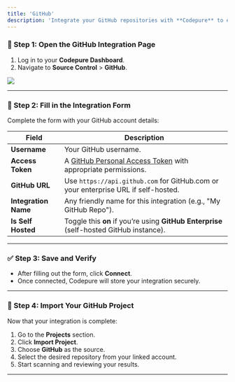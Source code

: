 ```yaml
---
title: 'GitHub'
description: 'Integrate your GitHub repositories with **Codepure** to enable automated security scanning using our SAST, SCA, Container Security, and Secret Scanning engines.'
---
```


### 📍 Step 1: Open the GitHub Integration Page

1. Log in to your **Codepure Dashboard**.
2. Navigate to **Source Control** > **GitHub**.

<Frame>
  <img src="/assets/github-conf.png" style={{ borderRadius: '0.5rem' }} />
</Frame>

---

### 📝 Step 2: Fill in the Integration Form

Complete the form with your GitHub account details:

| Field                | Description                                                                                        |
| -------------------- | -------------------------------------------------------------------------------------------------- |
| **Username**         | Your GitHub username.                                                                              |
| **Access Token**     | A [GitHub Personal Access Token](https://github.com/settings/tokens) with appropriate permissions. |
| **GitHub URL**       | Use `https://api.github.com` for GitHub.com or your enterprise URL if self-hosted.                 |
| **Integration Name** | Any friendly name for this integration (e.g., "My GitHub Repo").                                   |
| **Is Self Hosted**   | Toggle this **on** if you’re using **GitHub Enterprise** (self-hosted GitHub instance).            |

---

### ✅ Step 3: Save and Verify

* After filling out the form, click **Connect**.
* Once connected, Codepure will store your integration securely.

---

### 🚀 Step 4: Import Your GitHub Project

Now that your integration is complete:

1. Go to the **Projects** section.
2. Click **Import Project**.
3. Choose **GitHub** as the source.
4. Select the desired repository from your linked account.
5. Start scanning and reviewing your results.

---
